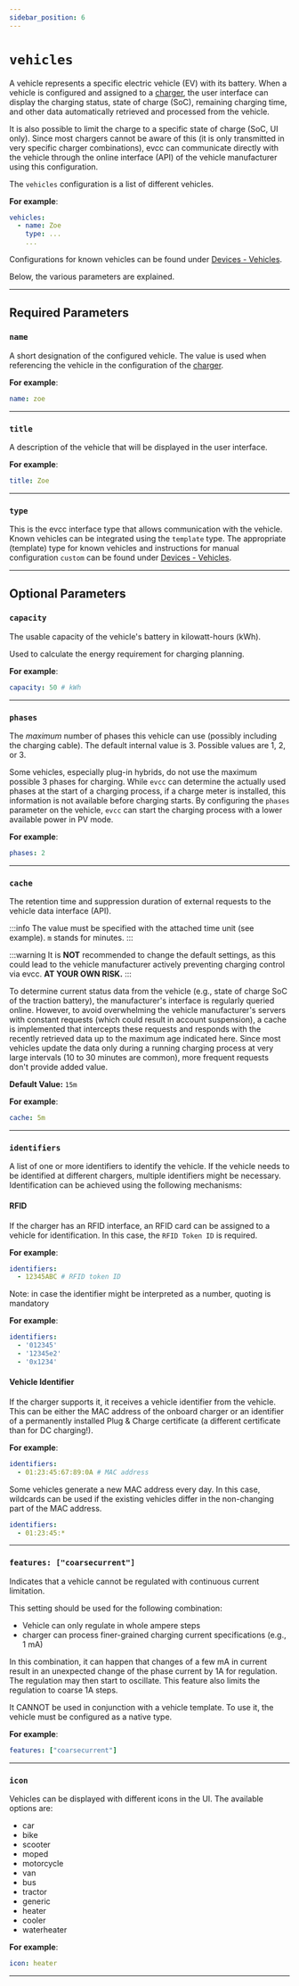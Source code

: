 ```yaml
---
sidebar_position: 6
---
```



# `vehicles`

A vehicle represents a specific electric vehicle (EV) with its battery. When a vehicle is configured and assigned to a [charger](loadpoints#vehicle), the user interface can display the charging status, state of charge (SoC), remaining charging time, and other data automatically retrieved and processed from the vehicle.

It is also possible to limit the charge to a specific state of charge (SoC, UI only). Since most chargers cannot be aware of this (it is only transmitted in very specific charger combinations), evcc can communicate directly with the vehicle through the online interface (API) of the vehicle manufacturer using this configuration.

The `vehicles` configuration is a list of different vehicles.

**For example**:

```yaml
vehicles:
  - name: Zoe
    type: ...
    ...
```

Configurations for known vehicles can be found under [Devices - Vehicles](/docs/devices/vehicles).

Below, the various parameters are explained.

---

## Required Parameters

### `name`

A short designation of the configured vehicle. The value is used when referencing the vehicle in the configuration of the [charger](loadpoints#vehicle).

**For example**:

```yaml
name: zoe
```

---

### `title`

A description of the vehicle that will be displayed in the user interface.

**For example**:

```yaml
title: Zoe
```

---

### `type`

This is the evcc interface type that allows communication with the vehicle. Known vehicles can be integrated using the `template` type. The appropriate (template) type for known vehicles and instructions for manual configuration `custom` can be found under [Devices - Vehicles](/docs/devices/vehicles).

---

## Optional Parameters

### `capacity`

The usable capacity of the vehicle's battery in kilowatt-hours (kWh).

Used to calculate the energy requirement for charging planning.

**For example**:

```yaml
capacity: 50 # kWh
```

---

### `phases`

The _maximum_ number of phases this vehicle can use (possibly including the charging cable). The default internal value is 3. Possible values are 1, 2, or 3.

Some vehicles, especially plug-in hybrids, do not use the maximum possible 3 phases for charging. While `evcc` can determine the actually used phases at the start of a charging process, if a charge meter is installed, this information is not available before charging starts. By configuring the `phases` parameter on the vehicle, `evcc` can start the charging process with a lower available power in PV mode.

**For example**:

```yaml
phases: 2
```

---

### `cache`

The retention time and suppression duration of external requests to the vehicle data interface (API).

:::info
The value must be specified with the attached time unit (see example). `m` stands for minutes.
:::

:::warning
It is **NOT** recommended to change the default settings, as this could lead to the vehicle manufacturer actively preventing charging control via evcc. **AT YOUR OWN RISK.**
:::

To determine current status data from the vehicle (e.g., state of charge SoC of the traction battery), the manufacturer's interface is regularly queried online. However, to avoid overwhelming the vehicle manufacturer's servers with constant requests (which could result in account suspension), a cache is implemented that intercepts these requests and responds with the recently retrieved data up to the maximum age indicated here. Since most vehicles update the data only during a running charging process at very large intervals (10 to 30 minutes are common), more frequent requests don't provide added value.

**Default Value:** `15m`

**For example**:

```yaml
cache: 5m
```

---

### `identifiers`

A list of one or more identifiers to identify the vehicle. If the vehicle needs to be identified at different chargers, multiple identifiers might be necessary. Identification can be achieved using the following mechanisms:

#### RFID

If the charger has an RFID interface, an RFID card can be assigned to a vehicle for identification. In this case, the `RFID Token ID` is required.

**For example**:

```yaml
identifiers:
  - 12345ABC # RFID token ID
```

Note: in case the identifier might be interpreted as a number, quoting is mandatory

**For example**:

```yaml
identifiers:
  - '012345'
  - '12345e2'
  - '0x1234'
```

#### Vehicle Identifier

If the charger supports it, it receives a vehicle identifier from the vehicle. This can be either the MAC address of the onboard charger or an identifier of a permanently installed Plug & Charge certificate (a different certificate than for DC charging!).

**For example**:

```yaml
identifiers:
  - 01:23:45:67:89:0A # MAC address
```

Some vehicles generate a new MAC address every day. In this case, wildcards can be used if the existing vehicles differ in the non-changing part of the MAC address.

```yaml
identifiers:
  - 01:23:45:*
```

---

### `features: ["coarsecurrent"]`

Indicates that a vehicle cannot be regulated with continuous current limitation.

This setting should be used for the following combination:

- Vehicle can only regulate in whole ampere steps
- charger can process finer-grained charging current specifications (e.g., 1 mA)

In this combination, it can happen that changes of a few mA in current result in an unexpected change of the phase current by 1A for regulation. The regulation may then start to oscillate. This feature also limits the regulation to coarse 1A steps.

It CANNOT be used in conjunction with a vehicle template. To use it, the vehicle must be configured as a native type.

**For example**:

```yaml
features: ["coarsecurrent"]
```

---

### `icon`

Vehicles can be displayed with different icons in the UI. The available options are:

- car
- bike
- scooter
- moped
- motorcycle
- van
- bus
- tractor
- generic
- heater
- cooler
- waterheater

**For example**:

```yaml
icon: heater
```

---
